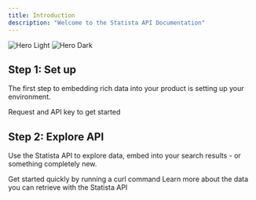 ```yaml
---
title: Introduction
description: "Welcome to the Statista API Documentation"
---
```


<img
  className="block dark:hidden"
  src="/images/statista-logo.png"
  alt="Hero Light"
/>
<img
  className="hidden dark:block"
  src="/images/statista-logo.png"
  alt="Hero Dark"
/>

## Step 1: Set up

The first step to embedding rich data into your product is setting up your environment.

<CardGroup cols={2}>
  <Card title="Request an API key" icon="key" href="request-api-key">
    Request and API key to get started
  </Card>
</CardGroup>

## Step 2: Explore API

Use the Statista API to explore data, embed into your search results - or something
completely new.

<CardGroup cols={2}>
  <Card
    title="Playground"
    icon="rocket"
    href="/api-reference/discovery-starter/get-statistics"
  >
    Get started quickly by running a curl command
  </Card>
  <Card
    title="Explore API Reference"
    icon="code"
    href="/api-reference/introduction"
  >
    Learn more about the data you can retrieve with the Statista API
  </Card>
</CardGroup>
